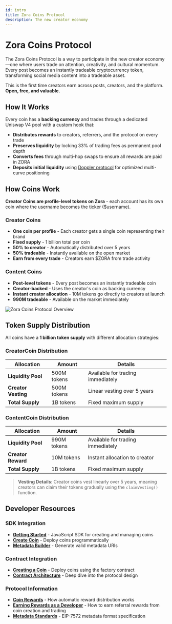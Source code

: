 ```yaml
---
id: intro
title: Zora Coins Protocol
description: The new creator economy
---
```


# Zora Coins Protocol

The Zora Coins Protocol is a way to participate in the new creator economy—one where users trade on attention, creativity, and cultural momentum. Every post becomes an instantly tradeable cryptocurrency token, transforming social media content into a tradeable asset.

This is the first time creators earn across posts, creators, and the platform. **Open, free, and valuable.**

## How It Works

Every coin has a **backing currency** and trades through a dedicated Uniswap V4 pool with a custom hook that:
- **Distributes rewards** to creators, referrers, and the protocol on every trade
- **Preserves liquidity** by locking 33% of trading fees as permanent pool depth
- **Converts fees** through multi-hop swaps to ensure all rewards are paid in ZORA
- **Deposits initial liquidity** using [Doppler protocol](https://www.doppler.lol/) for optimized multi-curve positioning

## How Coins Work

**Creator Coins are profile-level tokens on Zora** - each account has its own coin where the username becomes the ticker ($username).

### Creator Coins
- **One coin per profile** - Each creator gets a single coin representing their brand
- **Fixed supply** - 1 billion total per coin
- **50% to creator** - Automatically distributed over 5 years  
- **50% tradeable** - Instantly available on the open market
- **Earn from every trade** - Creators earn $ZORA from trade activity

### Content Coins  
- **Post-level tokens** - Every post becomes an instantly tradeable coin
- **Creator-backed** - Uses the creator's coin as backing currency
- **Instant creator allocation** - 10M tokens go directly to creators at launch
- **990M tradeable** - Available on the market immediately

![Zora Coins Protocol Overview](/coins-overview.png)

## Token Supply Distribution

All coins have a **1 billion token supply** with different allocation strategies:

### CreatorCoin Distribution
| Allocation | Amount | Details |
|------------|--------|---------|
| **Liquidity Pool** | 500M tokens | Available for trading immediately |
| **Creator Vesting** | 500M tokens | Linear vesting over 5 years |
| **Total Supply** | 1B tokens | Fixed maximum supply |

### ContentCoin Distribution  
| Allocation | Amount | Details |
|------------|--------|---------|
| **Liquidity Pool** | 990M tokens | Available for trading immediately |
| **Creator Reward** | 10M tokens | Instant allocation to creator |
| **Total Supply** | 1B tokens | Fixed maximum supply |

> **Vesting Details**: Creator coins vest linearly over 5 years, meaning creators can claim their tokens gradually using the `claimVesting()` function.

## Developer Resources

### SDK Integration

- **[Getting Started](/coins/sdk)** - JavaScript SDK for creating and managing coins
- **[Create Coin](/coins/sdk/create-coin)** - Deploy coins programmatically
- **[Metadata Builder](/coins/sdk/metadata-builder)** - Generate valid metadata URIs

### Contract Integration

- **[Creating a Coin](/coins/contracts/creating-a-coin)** - Deploy coins using the factory contract
- **[Contract Architecture](/coins/contracts/architecture)** - Deep dive into the protocol design

### Protocol Information

- **[Coin Rewards](/coins/contracts/rewards)** - How automatic reward distribution works
- **[Earning Rewards as a Developer](/coins/contracts/earning-referral-rewards)** - How to earn referral rewards from coin creation and trading
- **[Metadata Standards](/coins/contracts/metadata)** - EIP-7572 metadata format specification